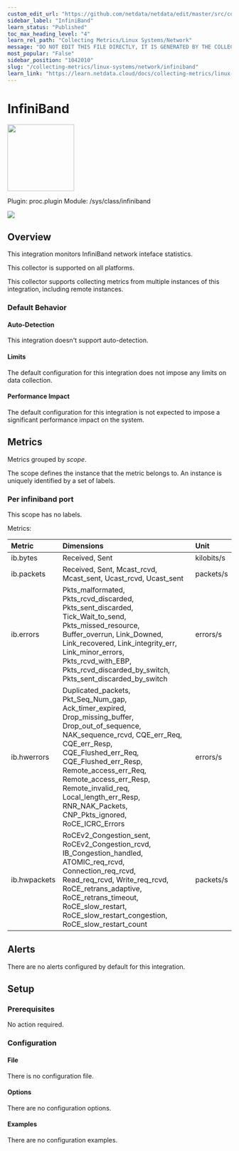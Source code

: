 ```yaml
---
custom_edit_url: "https://github.com/netdata/netdata/edit/master/src/collectors/proc.plugin/metadata.yaml"
sidebar_label: "InfiniBand"
learn_status: "Published"
toc_max_heading_level: "4"
learn_rel_path: "Collecting Metrics/Linux Systems/Network"
message: "DO NOT EDIT THIS FILE DIRECTLY, IT IS GENERATED BY THE COLLECTOR'S metadata.yaml FILE"
most_popular: "False"
sidebar_position: "1042010"
slug: "/collecting-metrics/linux-systems/network/infiniband"
learn_link: "https://learn.netdata.cloud/docs/collecting-metrics/linux-systems/network/infiniband"
---
```



# InfiniBand


<img src="https://netdata.cloud/img/network-wired.svg" width="150"/>


Plugin: proc.plugin
Module: /sys/class/infiniband

<img src="https://img.shields.io/badge/maintained%20by-Netdata-%2300ab44" />

## Overview

This integration monitors InfiniBand network inteface statistics.



This collector is supported on all platforms.

This collector supports collecting metrics from multiple instances of this integration, including remote instances.


### Default Behavior

#### Auto-Detection

This integration doesn't support auto-detection.

#### Limits

The default configuration for this integration does not impose any limits on data collection.

#### Performance Impact

The default configuration for this integration is not expected to impose a significant performance impact on the system.


## Metrics

Metrics grouped by *scope*.

The scope defines the instance that the metric belongs to. An instance is uniquely identified by a set of labels.



### Per infiniband port



This scope has no labels.

Metrics:

| Metric | Dimensions | Unit |
|:------|:----------|:----|
| ib.bytes | Received, Sent | kilobits/s |
| ib.packets | Received, Sent, Mcast_rcvd, Mcast_sent, Ucast_rcvd, Ucast_sent | packets/s |
| ib.errors | Pkts_malformated, Pkts_rcvd_discarded, Pkts_sent_discarded, Tick_Wait_to_send, Pkts_missed_resource, Buffer_overrun, Link_Downed, Link_recovered, Link_integrity_err, Link_minor_errors, Pkts_rcvd_with_EBP, Pkts_rcvd_discarded_by_switch, Pkts_sent_discarded_by_switch | errors/s |
| ib.hwerrors | Duplicated_packets, Pkt_Seq_Num_gap, Ack_timer_expired, Drop_missing_buffer, Drop_out_of_sequence, NAK_sequence_rcvd, CQE_err_Req, CQE_err_Resp, CQE_Flushed_err_Req, CQE_Flushed_err_Resp, Remote_access_err_Req, Remote_access_err_Resp, Remote_invalid_req, Local_length_err_Resp, RNR_NAK_Packets, CNP_Pkts_ignored, RoCE_ICRC_Errors | errors/s |
| ib.hwpackets | RoCEv2_Congestion_sent, RoCEv2_Congestion_rcvd, IB_Congestion_handled, ATOMIC_req_rcvd, Connection_req_rcvd, Read_req_rcvd, Write_req_rcvd, RoCE_retrans_adaptive, RoCE_retrans_timeout, RoCE_slow_restart, RoCE_slow_restart_congestion, RoCE_slow_restart_count | packets/s |



## Alerts

There are no alerts configured by default for this integration.


## Setup

### Prerequisites

No action required.

### Configuration

#### File

There is no configuration file.
#### Options



There are no configuration options.

#### Examples
There are no configuration examples.


